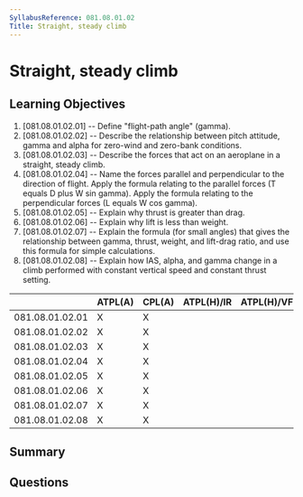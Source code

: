 ```yaml
---
SyllabusReference: 081.08.01.02
Title: Straight, steady climb
---
```


# Straight, steady climb

## Learning Objectives

1. [081.08.01.02.01] -- Define "flight-path angle" (gamma).
2. [081.08.01.02.02] -- Describe the relationship between pitch attitude, gamma
   and alpha for zero-wind and zero-bank conditions.
3. [081.08.01.02.03] -- Describe the forces that act on an aeroplane in a
   straight, steady climb.
4. [081.08.01.02.04] -- Name the forces parallel and perpendicular to the
   direction of flight. Apply the formula relating to the parallel forces (T
   equals D plus W sin gamma). Apply the formula relating to the perpendicular
   forces (L equals W cos gamma).
5. [081.08.01.02.05] -- Explain why thrust is greater than drag.
6. [081.08.01.02.06] -- Explain why lift is less than weight.
7. [081.08.01.02.07] -- Explain the formula (for small angles) that gives the
   relationship between gamma, thrust, weight, and lift-drag ratio, and use this
   formula for simple calculations.
8. [081.08.01.02.08] -- Explain how IAS, alpha, and gamma change in a climb
   performed with constant vertical speed and constant thrust setting.

|                 | ATPL(A) | CPL(A) | ATPL(H)/IR | ATPL(H)/VFR | CPL(H) | IR  | CBIR(A) |
| --------------- | ------- | ------ | ---------- | ----------- | ------ | --- | ------- |
| 081.08.01.02.01 | X       | X      |            |             |        |     |         |
| 081.08.01.02.02 | X       | X      |            |             |        |     |         |
| 081.08.01.02.03 | X       | X      |            |             |        |     |         |
| 081.08.01.02.04 | X       | X      |            |             |        |     |         |
| 081.08.01.02.05 | X       | X      |            |             |        |     |         |
| 081.08.01.02.06 | X       | X      |            |             |        |     |         |
| 081.08.01.02.07 | X       | X      |            |             |        |     |         |
| 081.08.01.02.08 | X       | X      |            |             |        |     |         |

## Summary

## Questions
